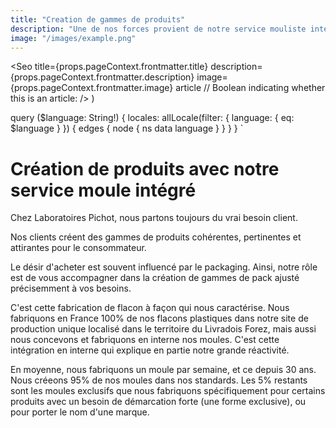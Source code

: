 ---
title: "Creation de gammes de produits"
description: "Une de nos forces provient de notre service mouliste intégré. Nous créons les produits qui correspondent exactement aux fonctions, aux volumes, aux formes et aux matières qui maximisent la création de valeur pour votre produit, ce qui procure une attractivité à votre produit supérieure."
image: "/images/example.png"
---
  <Seo
    title={props.pageContext.frontmatter.title}
    description={props.pageContext.frontmatter.description}
    image={props.pageContext.frontmatter.image}
    article // Boolean indicating whether this is an article:
  />
)

  query ($language: String!) {
    locales: allLocale(filter: { language: { eq: $language } }) {
      edges {
        node {
          ns
          data
          language
        }
      }
    }
  }
`

# Création de produits avec notre service moule intégré

Chez Laboratoires Pichot, nous partons toujours du vrai besoin client.

Nos clients créent des gammes de produits cohérentes, pertinentes et
attirantes pour le consommateur. 

Le désir d'acheter est souvent
influencé par le packaging. Ainsi, notre rôle est de vous accompagner
dans la création de gammes de pack ajusté précisemment à vos besoins.

C'est cette fabrication de flacon à façon qui nous caractérise. Nous
fabriquons en France 100% de nos flacons plastiques dans notre site de
production unique localisé dans le territoire du Livradois Forez, mais
aussi nous concevons et fabriquons en interne nos moules. C'est cette
intégration en interne qui explique en partie notre grande réactivité.

En moyenne, nous fabriquons un moule par semaine, et ce depuis 30 ans.
Nous créeons 95% de nos moules dans nos standards. Les 5% restants sont
les moules exclusifs que nous fabriquons spécifiquement pour certains
produits avec un besoin de démarcation forte (une forme exclusive), ou
pour porter le nom d'une marque.